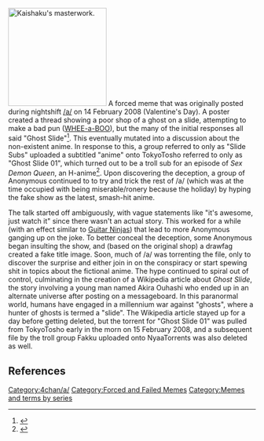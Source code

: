 [[Image:1203256785120.jpg|thumb|200px|right|Kaishaku's masterwork.]]
A forced meme that was originally posted during nightshift [[/a/]] on 14 February 2008 (Valentine's Day). A poster created a thread showing a poor shop of a ghost on a slide, attempting to make a bad pun ([[weeaboo|WHEE-a-BOO]]), but the many of the initial responses all said "Ghost Slide"<ref>{{cite web |url=http://4chanarchive.org/brchive/dspl_thread.php5?thread_id=9589362&x=ghost+slide2C+part+1 |title=Ghost Slide Part 1 |publisher=4chan Archive |date=2008-02-17}}</ref>. This eventually mutated into a discussion about the non-existent anime. In response to this, a group referred to only as "Slide Subs" uploaded a subtitled "anime" onto TokyoTosho referred to only as "Ghost Slide 01", which turned out to be a troll sub for an episode of ''Sex Demon Queen'', an H-anime<ref>{{cite web |url=http://www.nyaatorrents.org/?page=torrentinfo&tid=11117 |title=Ghost Slide 01.avi |publisher=NyaaTorrents |date=2008-02-26}}</ref>. Upon discovering the deception, a group of Anonymous continued to to try and trick the rest of /a/ (which was at the time occupied with being miserable/ronery because the holiday) by hyping the fake show as the latest, smash-hit anime. 

The talk started off ambiguously, with vague statements like "it's awesome, just watch it" since there wasn't an actual story. This worked for a while (with an effect similar to [[Guitar Ninjas]]) that lead to more Anonymous ganging up on the joke. To better conceal the deception, some Anonymous began insulting the show, and (based on the original shop) a drawfag created a fake title image. Soon, much of /a/ was torrenting the file, only to discover the surprise and either join in on the conspiracy or start spewing shit in topics about the fictional anime. The hype continued to spiral out of control, culminating in the creation of a Wikipedia article about ''Ghost Slide'', the story involving a young man named Akira Ouhashi who ended up in an alternate universe after posting on a messageboard. In this paranormal world, humans have engaged in a millennium war against "ghosts", where a hunter of ghosts is termed a "slide". The Wikipedia article stayed up for a day before getting deleted, but the torrent for "Ghost Slide 01" was pulled from TokyoTosho early in the morn on 15 February 2008, and a subsequent file by the troll group Fakku uploaded onto NyaaTorrents was also deleted as well.

== References ==
<references />

{{AnimeSeries}}
[[Category:4chan/a/]][[Category:Forced and Failed Memes]][[Category:Memes and terms by series]]